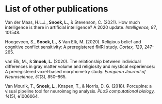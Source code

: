 # List of other publications {-}
\chaptermark{List of other publications}

Van der Maas, H.L.J., **Snoek, L.**, & Stevenson, C. (2021). How much intelligence is there in artificial intelligence? A 2020 update. _Intelligence, 87_, 101548.

Hoogeveen, S., **Snoek, L.**, & Van Elk, M. (2020). Religious belief and cognitive conflict sensitivity: A preregistered fMRI study. _Cortex, 129_, 247--265.

van Elk, M., & **Snoek, L.** (2020). The relationship between individual differences in gray matter volume and religiosity and mystical experiences: A preregistered voxel‐based morphometry study. _European Journal of Neuroscience, 51_(3), 850--865.

Van Mourik, T., **Snoek, L.**, Knapen, T., & Norris, D. G. (2018). Porcupine: a visual pipeline tool for neuroimaging analysis. _PLoS computational biology, 14_(5), e1006064.

\normalsize
\setlength{\parindent}{1.5em}